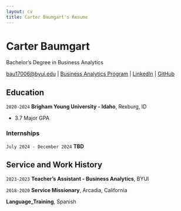 ```yaml
---
layout: cv
title: Carter Baumgart's Resume
---
```

# Carter Baumgart
Bachelor's Degree in Business Analytics

<div id="webaddress">
<a href="datascience@byui.edu">bau17006@byui.edu</a>
| <a href="https://byuidatascience.github.io/development.html">Business Analytics Program</a>
| <a href="https://www.linkedin.com/groups/13537407/">LinkedIn</a>
| <a href="https://github.com/byuids-resumes">GitHub</a>
</div>

<!-- https://www.monique.tech/the-art-of-markdown -->

## Education

`2020-2024`
__Brigham Young University - Idaho__, Rexburg, ID

- 3.7 Major GPA

### Internships

`July 2024 - December 2024`
__TBD__

## Service and Work History

`2023-2023`
__Teacher's Assistant - Business Analytics__, BYUI


`2018-2020`
__Service Missionary__, Arcadia, California


__Language_Training__, Spanish



<!-- ### Footer

Last updated: May 2013 -->

